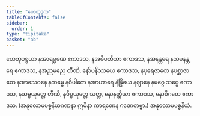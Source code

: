 ```yaml
---
title: "ဟေတုဒုက"
tableOfContents: false
sidebar:
  order: 1
type: "tipitaka"
basket: "ab"
---
```



<DynamicBreadcrumb />

<Division number="146">

<Paragraph number="633">
ဟေတုပစ္စယာ နအာရမ္မဏေ ဧကာဒသ, နအဓိပတိယာ ဧကာဒသ, နအနန္တရေ နသမနန္တရေ ဧကာဒသ, နအညမညေ တီဏိ, နော်ပနိဿယေ ဧကာဒသ, နပုရေဇာတေ နပစ္ဆာဇာတေ နအာသေဝနေ နကမ္မေ နဝိပါကေ နအာဟာရေ နဲန္ဒြိယေ နဈာနေ နမဂ္ဂေ သဗ္ဗေ ဧကာဒသ, နသမ္ပယုတ္တေ တီဏိ, နဝိပ္ပယုတ္တေ သတ္တ, နောနတ္ထိယာ ဧကာဒသ, နောဝိဂတေ ဧကာဒသ.
</Paragraph>

<Paragraph number="634">
(အနုလောမပစ္စနီယဂဏနာ ဣမိနာ ကာရဏေန ဂဏေတဗ္ဗာ.)

</Paragraph>
</Division>

<Paragraph number="635" type="center">
အနုလောမပစ္စနီယံ.
</Paragraph>